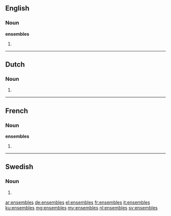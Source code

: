 ==English==

===Noun===
'''ensembles'''

# {{plural of|ensemble}}

----

==Dutch==
===Noun===

{{head|nl}}

# {{nl-noun-form|pl=1|ensemble}}

----

==French==

===Noun===
'''ensembles''' {{m-p}}

# {{plural of|ensemble|lang=fr}}

----

==Swedish==

===Noun===
{{head|sv|noun form}}

# {{sv-noun-form-indef-gen|ensemble}}

[[ar:ensembles]]
[[de:ensembles]]
[[el:ensembles]]
[[fr:ensembles]]
[[it:ensembles]]
[[ku:ensembles]]
[[mg:ensembles]]
[[my:ensembles]]
[[nl:ensembles]]
[[sv:ensembles]]